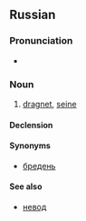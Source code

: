 ==Russian==
===Pronunciation===
* {{IPA|/ˈbrʲedʲnʲɪk/|lang=ru}}

===Noun===
{{ru-noun|head=бре́дник|tr=brédnik|g=m|a=i}}

# {{context|fishing|lang=ru}} [[dragnet]], [[seine]]

====Declension====
{{ru-noun-inan-vel-1||бре́дник}}

====Synonyms====
* [[бредень]]

====See also====
* [[невод]]